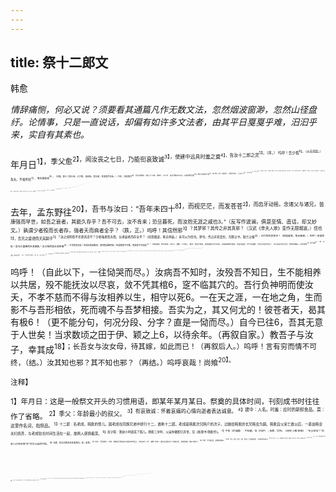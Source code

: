 ```yaml
---
---
---
```

title: 祭十二郎文
---



韩愈

*情辞痛恻，何必又说？须要看其通篇凡作无数文法，忽然烟波窗渺，忽然山径盘纡。论情事，只是一直说话，却偏有如许多文法者，由其平日戛戛乎难，汨汩乎来，实自有其素也。*

年月日<sup>1】，季父愈<sup>2】，闻汝丧之七日，乃能衔哀致诚<sup>3】，使建中远具时羞之奠<sup>4】，告汝十二郎之灵<sup>5】。（序。）
呜呼！吾少孤<sup>6】，（从自说起。）及长，不省所怙<sup>7】，惟兄嫂是依<sup>8】。（兄嫂，即十二郎父母。公于郎，虽叔侄，犹兄弟，其情谊尽在此。）中年，兄殁南方<sup>9】，吾与汝俱幼，（始入十二郎。“俱幼”，只二字，读之早酸从中动。）从嫂归葬河阳<sup>10】。既又与汝就食江南<sup>11】，零丁孤苦，未尝一日相离也。（叔侄犹兄弟也。）吾上有三兄<sup>17】，皆不幸早世<sup>13】。承先人后者<sup>14】，在孙惟汝，在子惟吾，（只是直话，却甚精炼。）两世一身，形单影只。嫂常抚汝（酸。）指吾（酸。）而言曰：“韩氏两世，惟此而已。”（画尽零丁孤苦。）汝时尤小，当不复记忆；吾时虽能记忆，（上说俱幼，此又略分。）亦未知其言之悲也。（虽略分，又不甚分，妙，妙。）
吾年十九，始来京城<sup>15】。（与郎别。）其后四年而归视汝<sup>16】。（与郎会。）又四年，吾往河阳省坟墓<sup>17】，（与郎别。）遇汝从嫂丧来葬<sup>13】。（与郎会。）又二年，吾佐董丞相于汴州<sup>19】，（与郎别。）汝来省吾<sup>20】。（与郎会。）止一岁，请归取其孥<sup>20】。（与郎别。）明年，丞相薨<sup>2】，吾去汴州<sup>20】，汝不果来。（与郎不复会。）是年，吾佐戎徐州<sup>20】，（与郎别。）使取汝者始行，吾又罢去<sup>6】，汝又不果来。（与郞不复会。）吾念汝从于东，东亦客也，不可以久。图久远者，莫如西归<sup>20】，将成家而致汝<sup>2】。（图与部长会。）呜呼！孰谓汝遽去吾而殁乎！（与郎永别不会。）吾与汝俱年少，以为虽暂相别，终当久与相处，故舍汝而旅食京师，以求斗斛之禄<sup>18】。（曲折写
出。）诚知其如此，虽万乘之公相<sup>2】，吾不以一日辍汝而就也！（曲折写出。）

去年，孟东野往<sup>20】，吾书与汝曰：“吾年未四十<sup>8】，而视茫茫，而发苍苍<sup>2】，而齿牙动摇。念诸父与诸兄，皆康强而早世，如吾之衰者，其能久存乎？吾不可去，汝不肯来；恐旦暮死，而汝抱无涯之戚也3。”（反写作波澜，俱是至情、直话，却又妙文。）孰谓少者殁而长者存，强者夭而病者全乎？（跌，正。）呜呼！其信然邪<sup>3】？其梦邪？其传之非其真邪？（汉武《李夫人歌》变作无限烟波。）信也<sup>5】，吾兄之盛德而夭其嗣乎<sup>3】？汝之纯明而不克蒙其泽乎？少者强者而夭殁，长者衰者而存全乎？（纯是烟波，笔无停姿。）未可以为信也。梦也，传之非其真也，东野之书，耿兰之报<sup>4】，何为而在吾侧也？（纯是烟波，笔无停姿。）呜呼！其信然矣！吾兄之盛德而夭其嗣矣！汝之纯明宜业其家者<sup>4】，不克蒙其泽矣！所谓天者诚难测，而神者诚难明矣！所谓理者不可推，而寿者不可知矣<sup>4】！（纯是烟波，笔无伴姿。凡作三、四翻，下方转。）
虽然，吾自今年来，苍苍者或化而为白矣，动摇者或脱而落矣。毛血日益衰，志气日益微，几何不从汝而死也！（又将前反写作正写，笔笔无停姿。）死而有知<sup>3】，其几何离<sup>4】！（妙。）其无知，悲不几时<sup>5】，（妙。）而不悲者无穷期矣。（妙，妙。）汝之子始十岁<sup>16】，吾之子始五岁<sup>17】，少而强者不可保，如此孩提者，又可冀其成立邪<sup>18】？呜呼哀哉！呜呼哀哉！（忽然于郎前写自家不保，忽然又于郎后写二子不保，笔笔无亭姿。）
汝去年书云：“比得软脚病<sup>19】，往往而剧。”吾曰：“是疾也，江南之人，常常有之。”未始以为忧也。（又作一样曲折。）呜呼！其竞以此而殒其生乎<sup>3】？（曲折。）抑别有疾而至斯乎S？（曲折。）汝之书，六月十七日也。（又作一样曲折。）东野云，汝殁以六月二日。耿兰之报无月日。（曲折。）盖东野之使者，不知问家人以月日；如耿兰之报，不知当言月日。（曲折。）东野与吾书，乃问使者，使者妄称以应之耳<sup>3】。其然乎？其不然乎5？（曲折。）
今吾使建中祭汝，吊汝之孤与汝之乳母<sup>5】。彼有食可守以待终丧<sup>3】，则待终丧而取以来；如不能守以终丧，则遂取以来5。其余奴婢，
并令守汝丧。吾力能改葬，终葬汝于先人之兆5，然后惟其所愿<sup>59】。（一段，叙家事。）

呜呼！（自此以下，一往恸哭而尽。）汝病吾不知时，汝殁吾不知日，生不能相养以共居，殁不能抚汝以尽哀，敛不凭其棺6，窆不临其穴的。吾行负神明而使汝夭，不孝不慈而不得与汝相养以生，相守以死6。一在天之涯，一在地之角，生而影不与吾形相依，死而魂不与吾梦相接。吾实为之，其又何尤的！彼苍者天，曷其有极6！（更不能分句，何况分段、分字？直是一恸而尽。）自今已往6，吾其无意于人世矣！当求数顷之田于伊、颖之上6，以待余年。（再叙自家。）教吾子与汝子，幸其成<sup>18】；长吾女与汝女母，待其嫁，如此而已！（再叙后人。）呜呼！言有穷而情不可终，（结。）汝其知也邪？其不知也邪？（再结。）呜呼哀哉！尚飨<sup>20】。

<sup>注释】

<sup>1】年月日：这是一般祭文开头的习惯用语，即某年某月某日。祭奠的具体时间，刊刻成书时往往作了省略。
<sup>2】季父：年龄最小的叔父。
<sup>3】衔哀致诚：怀着哀痛的心情向逝者表达诚意。
<sup>4】建中：人名。时羞：应时的新鲜食品。莫：这里作名词，指祭品。
<sup>5】十二郎：名老成，韩愈的侄儿。因老成在同族兄弟中排行十二，故称十二郎。老成是韩愈次兄韩介的次子，过继给韩愈的长兄韩会为嗣。韩愈自父亲亡故以后，一直由韩会夫妇抚养，与老成较长时间生活在一起，故两人感情极深。
<sup>6】吾少孤：我幼小时就成了孤儿。韩愈三岁时，父亲仲卿即已弃世，见《新唐书·韩愈传》。
<sup>7】不省（xīng醒）：不知道。怙（hù护）；依靠，凭恃。《诗经·小雅·蓼莪》：“无父何怙？”后来人们往往用“怙”作为父亲的代称。
<sup>8】兄嫂：指长兄韩会及其妻郑氏。依；依靠。
<sup>9】中年，兄殁南方：中年，韩愈长兄韩会死于韶州刺史任上，年仅四十二岁，故称“中年”。韶州治所在今广东曲江县，地处岭南，故云“南方”。
<sup>10】河阳：今河南孟县，是韩愈的故乡。
<sup>11】既：不久。就食：谋食。江南：指宣州（今安徽宣城县），韩家置有田宅在此。
<sup>12】吾上有三兄：三兄，指韩愈的三位哥哥，除韩会、韩介以外，尚有一位姓名未详。
<sup>13】早世：早死。
<sup>14】先人：祖先，这里是指韩愈的父亲韩仲聊。
<sup>15】吾年十九，始来京城：唐德宗贞元二年（公元786年）韩愈由宣州赴长安，参加进士科考试，时年十九。
<sup>16】归视汝：回到宣城看望老成。
<sup>17】又四年：指贞元十一年。这一年韩愈三上宰相书求仕未得答允，遂东归河阳。省坟墓：祭扫先人坟墓。1遇汝从嫂丧来葬：意思是说这次东归，恰巧遇见老成奉其母亲郑氏的灵柩来故乡安葬。韩愈的长嫂郑氏死于贞元九年。
<sup>19】吾佐董丞相于汴州：佐，佐助。董丞相，即董晋，贞元十二年，他以检校尚书左仆射、同中书门下平章事（宰相）任宣武军节度使，汴、宋、亳、颍等州观察使。韩愈于贞元十二年到达汴州（今河南开封），后曾在董晋属下做过节度推官。
<sup>20】省：探望。
<sup>21】归：返回宣城。孥：妻子儿女。
<sup>22】明年：指贞元十五年（公元799年）。丞相薨（hōng轰）：董晋病故。薨，古代称诸侯或二品以上的官员死亡为薨。
<sup>23】去：离开。
<sup>24】吾佐戎徐州：贞元十五年秋，韩愈应召为武宁军节度使张建封的节度推官。节度使治所在徐州（今江苏徐州市）。佐戎，协助处理军务。
<sup>25】罢去：罢职离去。因与张建封意见不合，韩愈于贞元十六年五月辞去节度推官的职务，离开徐州去洛阳。
<sup>26】西归：指回到河阳。
<sup>27】致汝：让你来。
<sup>28】旅食京师：到京城去谋食求生。韩愈于贞元十七年（公元801年）由洛阳入京选官，贞元十八年春授四门博士，贞元十九年迁监察御史。斗斛（hú户）之禄：微薄的俸禄。斗，十升。斛，十斗。
<sup>29】乘（shèng剩）：一车四马。公相：公卿宰相，泛指地位极高的官职。
<sup>30】去年：指贞元十八年。孟东野：孟郊字东野。孟郊时由长安选官，出任溧阳（今江苏溧阳县）尉，溧阳和宣州相距不远，所以托他捎信。
<sup>31】吾年未四十：托孟东野捎信时，韩愈年三十五岁。
<sup>32】发苍苍：头发斑白。
<sup>33】诸父：指伯叔父。
<sup>34】无涯：无边无际。戚：悲哀，悲痛。
<sup>35】其信然邪：是确实的吗？
<sup>36】信也：如果真的是这样。
<sup>37】嗣：后代。
<sup>38】纯明：纯正贤明。不克：不能。泽：恩惠，德泽。
<sup>39】耿兰：人名。报：指报告老成死亡的信。
<sup>40】宜业其家者：应是继承先人事业的人。
<sup>41】寿者不可知：人寿的短长是难以预知的。
<sup>42】几何不从汝而死：过不了多久就要随你死去。几何，若干，这里指时间不多。
<sup>43】死：死者，指韩老成。
<sup>44】其几何离：即“其离几何”，指离别的时间不会长了。
<sup>45】悲不几时：悲痛的时间也不会很长了。
<sup>46】汝之子：指韩湘。
<sup>47】吾之子：指韩昶。
<sup>48】又可冀其成立邪：又能希望他们长大成人有所作为吗？
<sup>49】比：近来。软脚病：脚气病。
<sup>50】殞（yūn允）其生：丧失生命。殒，死亡。
<sup>51】斯：此，指死亡。
<sup>52】以：于。
<sup>53】妄称：信口胡说。应之；应付东野。
<sup>54】其然乎：是这样吗？其不然乎：还是不是这样呢？
<sup>55】吊：慰问。孤：指韩老成的儿子。
<sup>56】彼：他们，指韩老成的儿子及乳母。终丧：古礼，父母去世后，须守孝三年，期满，称为终丧。
<sup>57】遂取以来：就立即接他们回来。
<sup>58】先人之兆：祖先的墓地。兆，墓地。
<sup>59】然后惟其所愿：意思是待老成移葬河阳以后，宣城韩家的奴仆的去留则听其自便。
<sup>60】抚汝：抚着你的遗体。
<sup>61】敛：同“殓”，给死者换衣服称小殓，安放死者入棺称大殓。凭：扶。
<sup>62】窆（biǎn贬）：棺木入穴。
<sup>63】相养以生：指生前的相互照应。相守以死：指老成死时自己未能守在他身边。
<sup>64】其又何尤：又能怨恨谁呢！尤，埋怨责怪。
<sup>65】彼苍者天，曷其有极：苍天啊，悲痛又何时才有尽头呢！这二句语出《诗经·小雅·黄鸟》：“彼苍者天，歼我良人。”《诗经·唐风·鸨羽》：“悠悠苍天，曷其有极！”
<sup>66】自今已往：从今以后。
<sup>67】伊、颖：伊水、颖水。伊水在河南西部；颖水在河南东南部，入安徽流入淮河。
<sup>68】幸其成：希望他们长大成为有用之材。
<sup>69】长：抚养。
<sup>70】尚飨（xiāng享）：祭文的结束语，意为：希望死者来享用祭品。